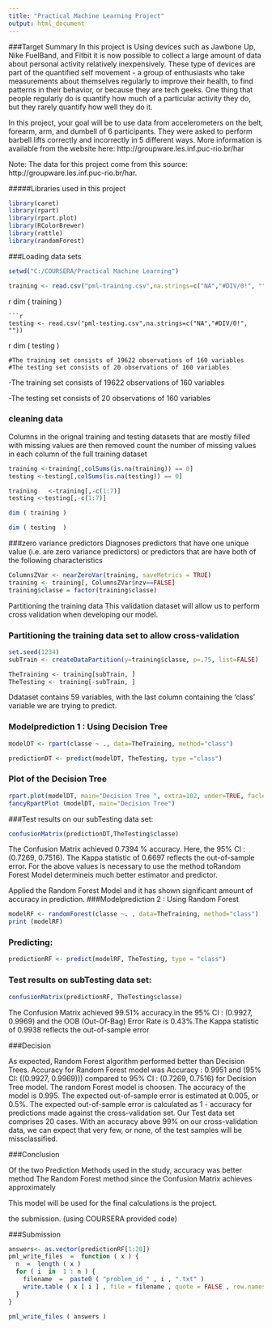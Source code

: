 ---
title: "Practical Machine Learning Project"
output: html_document
---
###Target Summary
In this project is Using devices such as Jawbone Up, Nike FuelBand, and Fitbit it is now possible to collect a large amount of data about personal activity relatively inexpensively. These type of devices are part of the quantified self movement - a group of enthusiasts who take measurements about themselves regularly to improve their health, to find patterns in their behavior, or because they are tech geeks. One thing that people regularly do is quantify how much of a particular activity they do, but they rarely quantify how well they do it.

In this project, your goal will be to use data from accelerometers on the belt, forearm, arm, and dumbell of 6 participants. They were asked to perform barbell lifts correctly and incorrectly in 5 different ways. More information is available from the website here: http://groupware.les.inf.puc-rio.br/har

Note: The data for this project come from this source: http://groupware.les.inf.puc-rio.br/har.

#####Libraries used in this project
```{r}
library(caret)
library(rpart)
library(rpart.plot)
library(RColorBrewer)
library(rattle)
library(randomForest)

```

###Loading data sets

```{r}
setwd("C:/COURSERA/Practical Machine Learning")

training <- read.csv("pml-training.csv",na.strings=c("NA","#DIV/0!", ""))
```
{r, echo=FALSE}
dim ( training  )
```
```{r}
testing <- read.csv("pml-testing.csv",na.strings=c("NA","#DIV/0!", ""))
```
{r, echo=FALSE}
dim ( testing  )
```
#The training set consists of 19622 observations of 160 variables
#The testing set consists of 20 observations of 160 variables

```
-The training set consists of 19622 observations of 160 variables

-The testing set consists of 20 observations of 160 variables

### cleaning data
Columns in the orignal training and testing datasets that are mostly filled with missing values are then removed count the number of missing values in each column of the full training dataset
```{r}
training <-training[,colSums(is.na(training)) == 0]
testing <-testing[,colSums(is.na(testing)) == 0]
```

```{r}
training   <-training[,-c(1:7)]
testing <-testing[,-c(1:7)]

dim ( training ) 

dim ( testing  )
```


###zero variance predictors
Diagnoses predictors that have one unique value (i.e. are zero variance predictors) or predictors that are have both of the following characteristics
```{r}

ColumnsZVar <- nearZeroVar(training, saveMetrics = TRUE)
training <- training[, ColumnsZVar$nzv==FALSE]
training$classe = factor(training$classe)
```


Partitioning the training data This validation dataset will allow us to perform cross validation when developing our model.


### Partitioning the training data set to allow cross-validation
```{r}
set.seed(1234)
subTrain <- createDataPartition(y=training$classe, p=.75, list=FALSE)

TheTraining <- training[subTrain, ]
TheTesting <- training[-subTrain, ]
```


Ddataset contains 59 variables, with the last column containing the 'class' variable we are trying to predict.

### Modelprediction 1 : Using Decision Tree
```{r}
modelDT <- rpart(classe ~ ., data=TheTraining, method="class")
```

```{r}
predictionDT <- predict(modelDT, TheTesting, type ="class")
```

### Plot of the Decision Tree
```{r}
rpart.plot(modelDT, main="Decision Tree ", extra=102, under=TRUE, faclen=0)
fancyRpartPlot (modelDT, main="Decision Tree")
```

###Test results on our subTesting data set:
```{r}
confusionMatrix(predictionDT,TheTesting$classe)
```
The Confusion Matrix achieved  0.7394 % accuracy. Here, the 95% CI : (0.7269, 0.7516). The Kappa statistic of  0.6697  reflects the out-of-sample error. 
For the above values is necessary to use the method toRandom Forest Model determineis much better estimator and predictor.



Applied the Random Forest Model and it has shown significant amount of accuracy in prediction.
###Modelprediction 2 : Using Random Forest

```{r}
modelRF <- randomForest(classe ~. , data=TheTraining, method="class")
print (modelRF)
```
### Predicting:

```{r}
predictionRF <- predict(modelRF, TheTesting, type = "class")
```
### Test results on subTesting data set:
```{r, echo=TRUE}
confusionMatrix(predictionRF, TheTesting$classe)
```
The Confusion Matrix achieved 99.51% accuracy.in the 95% CI : (0.9927, 0.9969)  and the OOB (Out-Of-Bag) Error Rate is 0.43%.The Kappa statistic of  0.9938  reflects the out-of-sample error


###Decision

As expected, Random Forest algorithm performed better than Decision Trees.
Accuracy for Random Forest model was Accuracy : 0.9951  and (95% CI: ((0.9927, 0.9969))) compared to 95% CI : (0.7269, 0.7516) for Decision Tree model. 
The random Forest model is choosen. The accuracy of the model is 0.995. The expected out-of-sample error is estimated at 0.005, or 0.5%. The expected out-of-sample error is calculated as 1 - accuracy for predictions made against the cross-validation set. Our Test data set comprises 20 cases. With an accuracy above 99% on our cross-validation data, we can expect that very few, or none, of the test samples will be missclassified.

###Conclusion

Of the two Prediction Methods used in the study, accuracy was better method The Random Forest method since the Confusion Matrix achieves approximately 

This model will be used for the final calculations is the project.

the submission. (using COURSERA provided code)



###Submission


```{r}
answers<- as.vector(predictionRF[1:20])
pml_write_files  =  function ( x ) { 
  n  =  length ( x ) 
  for ( i  in  1 : n ) { 
    filename  =  paste0 ( "problem_id_" , i , ".txt" ) 
    write.table ( x [ i ] , file = filename , quote = FALSE , row.names = FALSE , col.names = FALSE ) 
  } 
}

pml_write_files ( answers )
```


